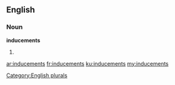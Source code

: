 ==English==

===Noun===
'''inducements'''

# {{plural of|[[inducement]]}}

[[Category:English plurals]]

[[ar:inducements]]
[[fr:inducements]]
[[ku:inducements]]
[[my:inducements]]